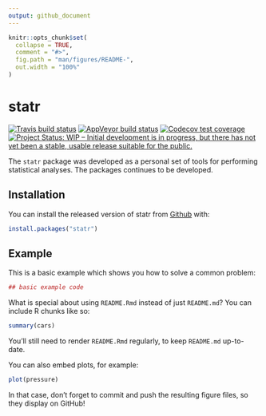 ```yaml
---
output: github_document
---
```


<!-- README.md is generated from README.Rmd. Please edit that file -->

```r
knitr::opts_chunk$set(
  collapse = TRUE,
  comment = "#>",
  fig.path = "man/figures/README-",
  out.width = "100%"
)
```
# statr

<!-- badges: start -->
[![Travis build status](https://travis-ci.org/JayAchar/statr.svg?branch=master)](https://travis-ci.org/JayAchar/statr)
[![AppVeyor build status](https://ci.appveyor.com/api/projects/status/github/JayAchar/statr?branch=master&svg=true)](https://ci.appveyor.com/project/JayAchar/statr)
[![Codecov test coverage](https://codecov.io/gh/JayAchar/statr/branch/master/graph/badge.svg)](https://codecov.io/gh/JayAchar/statr?branch=master)
[![Project Status: WIP – Initial development is in progress, but there has not yet been a stable, usable release suitable for the public.](https://www.repostatus.org/badges/latest/wip.svg)](https://www.repostatus.org/#wip)
<!-- badges: end -->

The `statr` package was developed as a personal set of tools for performing statistical analyses. The packages continues to be developed. 

## Installation

You can install the released version of statr from [Github](https://www.github.com/JayAchar/statr) with:

``` r
install.packages("statr")
```

## Example

This is a basic example which shows you how to solve a common problem:

```r
## basic example code
```

What is special about using `README.Rmd` instead of just `README.md`? You can include R chunks like so:

```r
summary(cars)
```

You'll still need to render `README.Rmd` regularly, to keep `README.md` up-to-date.

You can also embed plots, for example:

```r
plot(pressure)
```

In that case, don't forget to commit and push the resulting figure files, so they display on GitHub!
